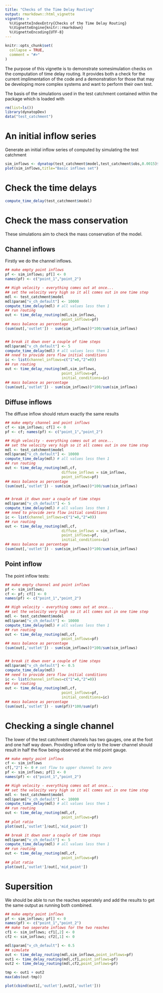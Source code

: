 ```yaml
---
title: "Checks of the Time Delay Routing"
output: rmarkdown::html_vignette
vignette: >
  %\VignetteIndexEntry{Checks of the Time Delay Routing}
  %\VignetteEngine{knitr::rmarkdown}
  %\VignetteEncoding{UTF-8}
---
```


```r
knitr::opts_chunk$set(
  collapse = TRUE,
  comment = "#>"
)
```
The purpose of this vignette is to demonstrate somesimulation checks on the
computation of time delay routing. It provides both a check for
the current implimentation of the code and a demonstration for those that may
be developing more complex systems and want to perform their own test.

The basis of the simulations used in the test catchment contained within the
package which is loaded with
```r
rm(list=ls())
library(dynatopDev)
data("test_catchment")
```
# An initial inflow series
Generate an initial inflow series of computed by simulating the test catchment
```r
sim_inflows <- dynatop(test_catchment$model,test_catchment$obs,0.0015)$channel_input
plot(sim_inflows,title="Basic inflows set")
```

# Check the time delays
```r
compute_time_delay(test_catchment$model)
```

# Check the mass conservation
These simulations aim to check the mass conservation of the model. 

## Channel inflows
Firstly we do the channel inflows.
```r
## make empty point inflows
pf <- sim_inflows; pf[] <- 0
names(pf) <- c("point_1","point_2")

## High velocity - everything comes out at once...
## set the velocity very high so it all comes out in one time step
mdl <- test_catchment$model
mdl$param["v_ch_default"] <- 10000
compute_time_delay(mdl) # all values less then 1
## run routing
out <- time_delay_routing(mdl,sim_inflows,
                          point_inflows=pf)
## mass balance as percentage
(sum(out[,'outlet']) - sum(sim_inflows))*100/sum(sim_inflows)


## break it down over a couple of time steps
mdl$param["v_ch_default"] <- 5
compute_time_delay(mdl) # all values less then 1
## nned to provide zero flow initial conditions
ic <- list(channel_inflows=c("1"=0,"2"=0))
## run routing
out <- time_delay_routing(mdl,sim_inflows,
                          point_inflows=pf,
                          initial_conditions=ic)
## mass balance as percentage
(sum(out[,'outlet']) - sum(sim_inflows))*100/sum(sim_inflows)
```

## Diffuse inflows
The diffuse inflow should return exactly the same results
```r
## make empty channel and point inflows
cf <- sim_inflows; cf[] <- 0
pf <- cf; names(pf) <- c("point_1","point_2")

## High velocity - everything comes out at once...
## set the velocity very high so it all comes out in one time step
mdl <- test_catchment$model
mdl$param["v_ch_default"] <- 10000
compute_time_delay(mdl) # all values less then 1
## run routing
out <- time_delay_routing(mdl,cf,
                          diffuse_inflows = sim_inflows,
                          point_inflows=pf)
## mass balance as percentage
(sum(out[,'outlet']) - sum(sim_inflows))*100/sum(sim_inflows)


## break it down over a couple of time steps
mdl$param["v_ch_default"] <- 5
compute_time_delay(mdl) # all values less then 1
## nned to provide zero flow initial conditions
ic <- list(channel_inflows=c("1"=0,"2"=0))
## run routing
out <- time_delay_routing(mdl,cf,
                          diffuse_inflows = sim_inflows,
                          point_inflows=pf,
                          initial_conditions=ic)
## mass balance as percentage
(sum(out[,'outlet']) - sum(sim_inflows))*100/sum(sim_inflows)
```

## Point inflow
The point inflow tests:
```r
## make empty channel and point inflows
pf <- sim_inflows;
cf <- pf; cf[] <- 0
names(pf) <- c("point_1","point_2")

## High velocity - everything comes out at once...
## set the velocity very high so it all comes out in one time step
mdl <- test_catchment$model
mdl$param["v_ch_default"] <- 10000
compute_time_delay(mdl) # all values less then 1
## run routing
out <- time_delay_routing(mdl,cf,
                          point_inflows=pf)
## mass balance as percentage
(sum(out[,'outlet']) - sum(sim_inflows))*100/sum(sim_inflows)


## break it down over a couple of time steps
mdl$param["v_ch_default"] <- 0.5
compute_time_delay(mdl) 
## need to provide zero flow initial conditions
ic <- list(channel_inflows=c("1"=0,"2"=0))
## run routing
out <- time_delay_routing(mdl,cf,
                          point_inflows=pf,
                          initial_conditions=ic)
## mass balance as percentage
(sum(out[,'outlet']) - sum(pf))*100/sum(pf)
```

# Checking a single channel
The lower of the test catchment channels has two gauges, one at the foot and
one half way down. Providing inflow only to the lower channel should result in
half the flow being observed at the mid point gauge.
```r
## make empty point inflows
cf <- sim_inflows
cf[,"2"] <- 0 # set flow to upper channel to zero
pf <- sim_inflows; pf[] <- 0
names(pf) <- c("point_1","point_2")

## High velocity - everything comes out at once...
## set the velocity very high so it all comes out in one time step
mdl <- test_catchment$model
mdl$param["v_ch_default"] <- 10000
compute_time_delay(mdl) # all values less then 1
## run routing
out <- time_delay_routing(mdl,cf,
                          point_inflows=pf)
## plot ratio
plot(out[,'outlet']/out[,'mid_point'])

## break it down over a couple of time steps
mdl$param["v_ch_default"] <- 5
compute_time_delay(mdl) # all values less then 1
## run routing
out <- time_delay_routing(mdl,cf,
                          point_inflows=pf)
## plot ratio
plot(out[,'outlet']/out[,'mid_point'])
```

# Supersition
We should be able to run the reaches seperately and add the results to get the
same output as running both combined.
```r
## make empty point inflows
pf <- sim_inflows; pf[] <- 0
names(pf) <- c("point_1","point_2")
## make two seperate inflows for the two reaches
cf1 <- sim_inflows; cf1[,2] <- 0
cf2 <- sim_inflows; cf2[,1] <- 0

mdl$param["v_ch_default"] <- 0.5
## simulate
out <- time_delay_routing(mdl,sim_inflows,point_inflows=pf)
out1 <- time_delay_routing(mdl,cf1,point_inflows=pf)
out2 <- time_delay_routing(mdl,cf2,point_inflows=pf)

tmp <- out1 + out2
max(abs(out-tmp))

plot(cbind(out1[,'outlet'],out2[,'outlet']))

```
